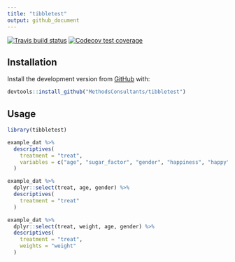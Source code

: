 ```yaml
---
title: "tibbletest"
output: github_document
---
```


[![Travis build status](https://travis-ci.org/MethodsConsultants/tibbletest.svg?branch=master)](https://travis-ci.org/MethodsConsultants/tibbletest)
[![Codecov test coverage](https://codecov.io/gh/MethodsConsultants/tibbletest/branch/master/graph/badge.svg)](https://codecov.io/gh/MethodsConsultants/tibbletest?branch=master)

## Installation

Install the development version from [GitHub](https://github.com/) with: 

```r
devtools::install_github("MethodsConsultants/tibbletest")
```


## Usage

```r

library(tibbletest)

example_dat %>% 
  descriptives(
    treatment = "treat", 
    variables = c("age", "sugar_factor", "gender", "happiness", "happy")
  )

example_dat %>%
  dplyr::select(treat, age, gender) %>%
  descriptives(
    treatment = "treat"
  )

example_dat %>%
  dplyr::select(treat, weight, age, gender) %>%
  descriptives(
    treatment = "treat",
    weights = "weight"
  )

```
